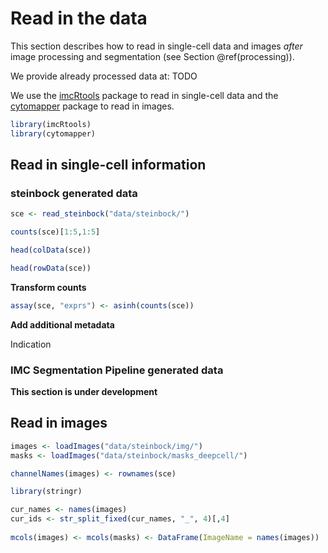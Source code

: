 # Read in the data {#read-data}

This section describes how to read in single-cell data and images *after*
image processing and segmentation (see Section \@ref(processing)). 

We provide already processed data at: TODO

We use the [imcRtools]() package to read in single-cell data and the [cytomapper]() package to read in images.

```r
library(imcRtools)
library(cytomapper)
```

## Read in single-cell information

### steinbock generated data

```r
sce <- read_steinbock("data/steinbock/")
```

```r
counts(sce)[1:5,1:5]
```

```r
head(colData(sce))
```

```r
head(rowData(sce))
```

**Transform counts**

```r
assay(sce, "exprs") <- asinh(counts(sce))
```

**Add additional metadata**

Indication

### IMC Segmentation Pipeline generated data

**This section is under development**

## Read in images

```r
images <- loadImages("data/steinbock/img/")
masks <- loadImages("data/steinbock/masks_deepcell/")

channelNames(images) <- rownames(sce)

library(stringr)

cur_names <- names(images)
cur_ids <- str_split_fixed(cur_names, "_", 4)[,4]
    
mcols(images) <- mcols(masks) <- DataFrame(ImageName = names(images))
```

